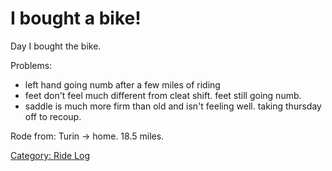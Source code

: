 = I bought a bike! =

Day I bought the bike.

Problems:
* left hand going numb after a few miles of riding
* feet don't feel much different from cleat shift.  feet still going numb.
* saddle is much more firm than old and isn't feeling well.  taking thursday off to recoup.

Rode from: Turin -> home.  18.5 miles.


[[Category: Ride Log]]
